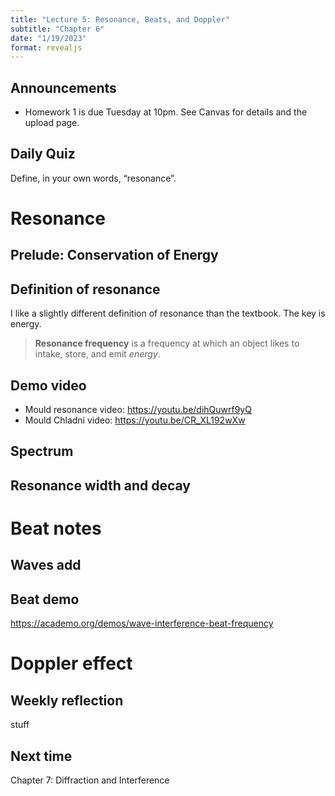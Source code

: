 ```yaml
---
title: "Lecture 5: Resonance, Beats, and Doppler"
subtitle: "Chapter 6"
date: "1/19/2023"
format: revealjs
---
```


## Announcements

::: {.incremental}
- Homework 1 is due Tuesday at 10pm.  See Canvas for details and the upload page.
:::

## Daily Quiz
Define, in your own words, "resonance".

# Resonance

## Prelude: Conservation of Energy

## Definition of resonance
I like a slightly different definition of resonance than the textbook.  The key is energy.

> **Resonance frequency** is a frequency at which an object likes to intake, store, and emit *energy*. 

## Demo video
- Mould resonance video: <https://youtu.be/dihQuwrf9yQ>
- Mould Chladni video: <https://youtu.be/CR_XL192wXw>

## Spectrum

## Resonance width and decay

# Beat notes

## Waves add

## Beat demo
<https://academo.org/demos/wave-interference-beat-frequency>

# Doppler effect

## Weekly reflection
stuff

## Next time
Chapter 7: Diffraction and Interference